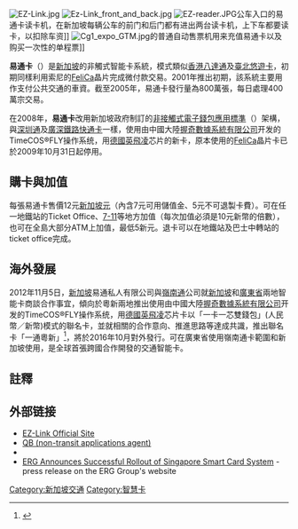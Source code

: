 {{otheruses|subject=新加坡的非觸式智慧卡系統|other=近名的[[香港|香港]]的一種已停用的[[電子道路收費系統|自動道路繳費系統]]|易通咭}}
{{Otheruses|other=名字相近的[[闽南地区|闽南地区]]电子票证|e通卡}}

{{Infobox electronic payment
|image=              EZ-Link logo.svg
|name=               EZ-Link<br>易通卡
|location=           {{Singapore}}
|launched=           2002年4月（FeliCa EZ-Link）<br>2009年2月（CEPAS EZ-Link）
|service_1=          [[新加坡地铁|新加坡地铁]]
|service_2=          [[新加坡轻轨|新加坡轻轨]]
|service_3=          [[新加坡巴士服务|新加坡巴士服务]]
|service_4=          [[圣淘沙捷运|圣淘沙捷运]]
|service_5=          
|sales_location_1=   TransitLink票务中心
|sales_location_2=   新加坡地铁客户服务中心
|sales_location_3=   [[7-Eleven|7-Eleven]]
|sales_location_4=   [[新加坡郵政|新加坡郵政]]
|currency=           [[新加坡元|新加坡元]]
|stored_value=       
|credit_expiry=      5年
|minimum_credit=     S$0
|maximum_credit=     S$500
|automatic_recharge= EZ-Reload<br/>GIRO自動增值
|unlimited_use=      EZ-Link季度通卡<br/>旅游月票卡（成人）
|variant_1=          特種卡（Concession Cards）
|variant_2=          新加坡游客通行卡（Singapore Tourist Pass）
|variant_3=          
|technology_1=       [[免觸碰智能卡|免觸碰智能卡]]、[[近場通訊|NFC]]
|operator=           EZ-Link<br>PaymentLink
|manager=            TransitLink
|homepage=           {{url|http://www.ezlink.com.sg}}
}}
[[File:EZ-Link.jpg|thumb]]
[[File:Ez-Link_front_and_back.jpg|thumb]]
[[File:EZ-reader.JPG|right]]公车入口的易通卡读卡机，在新加坡每辆公车的前门和后门都有进出两台读卡机，上下车都要读卡，以扣除车资]]
[[File:Cg1_expo_GTM.jpg|right]]的普通自动售票机用来充值易通卡以及购买一次性的单程票]]

'''易通卡'''（{{lang-en|EZ-Link}}）是[[新加坡|新加坡]]的非觸式智能卡系統，模式類似[[香港|香港]][[八達通|八達通]]及[[臺北|臺北]][[悠遊卡|悠遊卡]]，初期同樣利用索尼的[[FeliCa|FeliCa]]晶片完成微付款交易。2001年推出初期，該系統主要用作支付公共交通的車資。截至2005年，易通卡發行量為800萬張，每日處理400萬宗交易。

在2008年，'''易通卡'''改用新加坡政府制訂的[[非接觸式電子錢包應用標準|非接觸式電子錢包應用標準]]（{{lang|en|CEPAS}}）架構，與[[深圳通|深圳通]]及[[廣深鐵路快通卡|廣深鐵路快通卡]]一樣，使用由中國大陸[[握奇數據系統有限公司|握奇數據系統有限公司]]开发的TimeCOS®FLY操作系统，用[[德國|德國]][[英飛凌|英飛凌]]芯片的新卡，原本使用的[[FeliCa|FeliCa]]晶片卡已於2009年10月31日起停用。

==購卡與加值==
每張易通卡售價12元[[新加坡元|新加坡元]]（內含7元可用儲值金、5元不可退製卡費）。可在任一地鐵站的Ticket Office、[[7-11|7-11]]等地方加值（每次加值必須是10元新幣的倍數），也可在全島大部分ATM上加值，最低5新元。退卡可以在地鐵站及巴士中轉站的ticket office完成。

==海外發展==
2012年11月5日，[[新加坡|新加坡]]易通私人有限公司與[[嶺南通|嶺南通]]公司就[[新加坡|新加坡]]和[[廣東省|廣東省]]兩地智能卡商談合作事宜，傾向於粵新兩地推出使用由中國大陸[[握奇數據系統有限公司|握奇數據系統有限公司]]开发的TimeCOS®FLY操作系统，用[[德國|德國]][[英飛凌|英飛凌]]芯片卡以「一卡一芯雙錢包」(人民幣／新幣)模式的聯名卡，並就相關的合作意向、推進思路等達成共識，推出聯名卡「一通粵新」<ref>{{Cite web |url=http://www.lingnanpass.com/view.aspx?q_aid=298&q_cid=40 |title=新加坡EZ-LINK公司到访我司洽谈合作 嶺南通公司(2012年12月4日) |access-date=2012年12月7日 |archive-date=2019年8月15日 |archive-url=https://web.archive.org/web/20190815190511/http://www.lingnanpass.com/view.aspx?q_aid=298&q_cid=40 |dead-url=no }}</ref>，將於2016年10月對外發行。可在廣東省使用嶺南通卡範圍和新加坡使用，是全球首張跨國合作開發的交通智能卡。

==註釋==
<references/>

==外部链接==
*[https://web.archive.org/web/20101005150654/http://ezlink.com.sg/ EZ-Link Official Site]
*[http://www.qb-link.com/QB_corporate/ QB (non-transit applications agent)] {{Wayback|url=http://www.qb-link.com/QB_corporate/ |date=20070927075800 }}
*{{cite news | page=1 | publisher=The Straits Times | title=All-in-one travel card for cars, trains and buses|date=3 December 2005}}
*[http://www.erggroup.com/news/mediarel/mediadisplay.cfm?MediaRelease=245 ERG Announces Successful Rollout of Singapore Smart Card System] {{Wayback|url=http://www.erggroup.com/news/mediarel/mediadisplay.cfm?MediaRelease=245 |date=20160528211423 }} - press release on the ERG Group's website

{{新加坡企業}}
{{信用卡}}

[[Category:新加坡交通|Category:新加坡交通]]
[[Category:智慧卡|Category:智慧卡]]